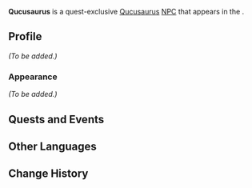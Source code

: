 {{Meta
<!-- Remove this template after adding the missing info -->
|missing_NPC_profile  = yes
<!--
|missing_NPC_idle     = yes
|missing_NPC_dialogue = yes
-->
}}
{{Character Infobox
|type             = Quest NPC
|image            = NPC Qucusaurus.png
|realname         = <!-- Optional, if different from in-game name -->
|deceased         = <!-- Past (for deceased prior to events of the game) or free response -->
|region           = Natlan
|location         = Natlan
|affiliation      = 
|title            = 
|name             = Qucusaurus
|group            = Qucusaurus
|group2           = Saurians
|ancestry         = <!-- Clan/family -->
|father           = 
|mother           = 
|spouse           = 
|sibling          = 
|child            = 
|relative         = 

|voiceEN          = 
|voiceCN          = 
|voiceJP          = 
|voiceKR          = 
}}
'''Qucusaurus''' is a quest-exclusive [[Qucusaurus]] [[NPC]] that appears in the {{Quest|Weighty Wings}}.
<!--
==Location==
{{subst:#tag:gallery|
NPC Location {{subst:#titleparts:{{subst:PAGENAME}}}}.png{{subst:!}}{{subst:#titleparts:{{subst:PAGENAME}}}}'s location
NPC Location {{subst:#titleparts:{{subst:PAGENAME}}}} Context.png{{subst:!}}Additional context
}}
-->
==Profile==
<!--Detailed story/lore information goes here.-->
''(To be added.)''

===Appearance===
<!--Keep appearance section short and concise. Limit to 2 paragraphs with 3-4 sentences each.-->
''(To be added.)''

==Quests and Events==
{{Quests and Events}}
<!--
==Idle Quotes==
{{Dialogue Start}}
:{{DIcon|Idle}} {{Tx}}
::{{A|VO {{subst:#titleparts:{{subst:PAGENAME}}}} 01.ogg}} "{{Tx}}"
{{Dialogue End}}

==Dialogue==
{{Dialogue Start}}
:'''{{subst:#titleparts:{{subst:PAGENAME}}}}:''' 
:{{DIcon}}
{{Dialogue End}}

==Event Dialogue==
===Event Name===
{{Dialogue Start}}
:'''{{subst:#titleparts:{{subst:PAGENAME}}}}:'''
{{Dialogue End}}
-->
==Other Languages==
{{Other Languages|default_hidden=1
|en      = Qucusaurus
|zhs     = 绒翼龙
|zhs_rm  = Róngyì-lóng
|zht     = 絨翼龍
|zht_rm  = Róngyì-lóng
|ja      = クク竜
|ja_rm   = Kuku-ryuu
|ko      = 깃룡
|es      = Qucusaurio
|fr      = Qucusaure
|ru      = Кукузавр
|th      = Qucusaurus
|vi      = Qucusaurus
|de      = Qucusaurier
|id      = Qucusaurus
|pt      = Qucussauro
|tr      = Gukuzor
|it      = Qucusauro
}}

==Change History==
{{Change History|5.0}}
<!--
==References==
{{Reflist}}
-->